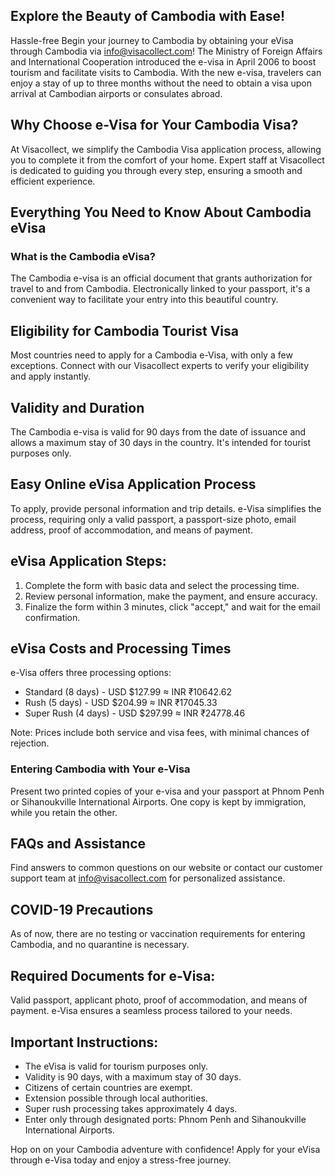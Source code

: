## Explore the Beauty of Cambodia with Ease!

Hassle-free Begin your journey to Cambodia by obtaining your eVisa through Cambodia via info@visacollect.com! The Ministry of Foreign Affairs and International Cooperation introduced the e-visa in April 2006 to boost tourism and facilitate visits to Cambodia. With the new e-visa, travelers can enjoy a stay of up to three months without the need to obtain a visa upon arrival at Cambodian airports or consulates abroad.

## Why Choose e-Visa for Your Cambodia Visa?

At Visacollect, we simplify the Cambodia Visa application process, allowing you to complete it from the comfort of your home. Expert staff at Visacollect is dedicated to guiding you through every step, ensuring a smooth and efficient experience.

## Everything You Need to Know About Cambodia eVisa

### What is the Cambodia eVisa?

The Cambodia e-visa is an official document that grants authorization for travel to and from Cambodia. Electronically linked to your passport, it's a convenient way to facilitate your entry into this beautiful country.

## Eligibility for Cambodia Tourist Visa

Most countries need to apply for a Cambodia e-Visa, with only a few exceptions. Connect with our Visacollect experts to verify your eligibility and apply instantly.

## Validity and Duration

The Cambodia e-visa is valid for 90 days from the date of issuance and allows a maximum stay of 30 days in the country. It's intended for tourist purposes only.

## Easy Online eVisa Application Process

To apply, provide personal information and trip details. e-Visa simplifies the process, requiring only a valid passport, a passport-size photo, email address, proof of accommodation, and means of payment.

## eVisa Application Steps:

1. Complete the form with basic data and select the processing time.
2. Review personal information, make the payment, and ensure accuracy.
3. Finalize the form within 3 minutes, click "accept," and wait for the email confirmation.

## eVisa Costs and Processing Times

e-Visa offers three processing options:

-   Standard (8 days) - USD $127.99 ≈ INR ₹10642.62
-   Rush (5 days) - USD $204.99 ≈ INR ₹17045.33
-   Super Rush (4 days) - USD $297.99 ≈ INR ₹24778.46

Note: Prices include both service and visa fees, with minimal chances of rejection.

### Entering Cambodia with Your e-Visa

Present two printed copies of your e-visa and your passport at Phnom Penh or Sihanoukville International Airports. One copy is kept by immigration, while you retain the other.

## FAQs and Assistance

Find answers to common questions on our website or contact our customer support team at info@visacollect.com for personalized assistance.

## COVID-19 Precautions

As of now, there are no testing or vaccination requirements for entering Cambodia, and no quarantine is necessary.

## Required Documents for e-Visa:

Valid passport, applicant photo, proof of accommodation, and means of payment. e-Visa ensures a seamless process tailored to your needs.

## Important Instructions:

-   The eVisa is valid for tourism purposes only.
-   Validity is 90 days, with a maximum stay of 30 days.
-   Citizens of certain countries are exempt.
-   Extension possible through local authorities.
-   Super rush processing takes approximately 4 days.
-   Enter only through designated ports: Phnom Penh and Sihanoukville International Airports.

Hop on on your Cambodia adventure with confidence! Apply for your eVisa through e-Visa today and enjoy a stress-free journey.
